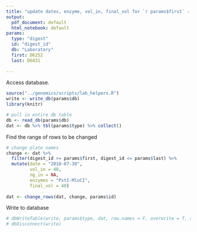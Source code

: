 ```yaml
---
title: "update dates, enzyme, vol_in, final_vol for `r params$first` - `r params$last`"
output:
  pdf_document: default
  html_notebook: default
params: 
  type: "digest"
  id: "digest_id"
  db: "Laboratory"
  first: D6252
  last: D6431
  
---
```


Access database.
```r
source("../genomics/scripts/lab_helpers.R")
write <- write_db(params$db)
library(knitr)

# pull in entire db table
db <- read_db(params$db)
dat <- db %>% tbl(params$type) %>% collect()
```
Find the range of rows to be changed
```r
# change plate names
change <- dat %>%
  filter(digest_id >= params$first, digest_id <= params$last) %>% 
  mutate(date = "2018-07-30", 
         vol_in = 40, 
         ng_in = NA, 
         enzymes = "PstI-MluCI", 
         final_vol = 40)
  
dat <- change_rows(dat, change, params$id)

```
Write to database
```r
# dbWriteTable(write, params$type, dat, row.names = F, overwrite = T, append = F)
# dbDisconnect(write)
```


